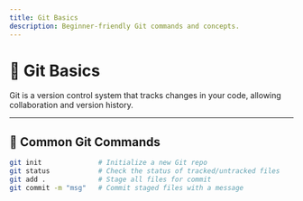 ```yaml
---
title: Git Basics
description: Beginner-friendly Git commands and concepts.
---
```


# 🧠 Git Basics

Git is a version control system that tracks changes in your code, allowing collaboration and version history.

---

## 🔧 Common Git Commands

```bash
git init              # Initialize a new Git repo
git status            # Check the status of tracked/untracked files
git add .             # Stage all files for commit
git commit -m "msg"   # Commit staged files with a message
